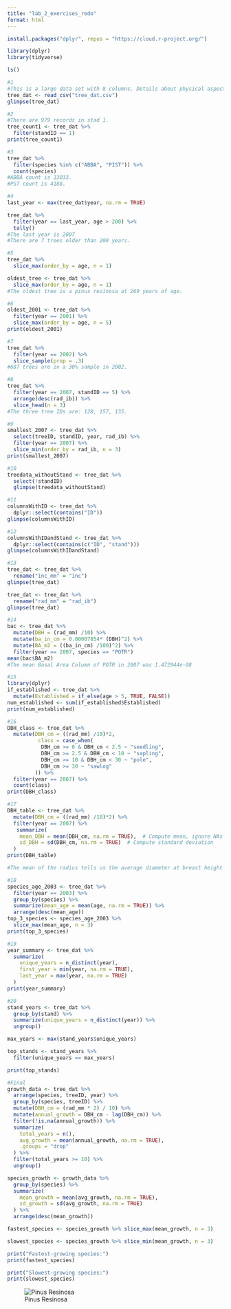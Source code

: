 ```yaml
---
title: "lab_2_exercises_redo"
format: html
---
```


```r
install.packages("dplyr", repos = "https://cloud.r-project.org/")
```

```r
library(dplyr)
library(tidyverse)
```

```r
ls()
```

```r
#1
#This is a large data set with 8 columns. Details about physical aspects of the trees are noted as well as codes in order to denote the species.
tree_dat <- read_csv("tree_dat.csv")
glimpse(tree_dat)
```

```r
#2
#There are 979 records in stad 1.
tree_count1 <- tree_dat %>% 
  filter(standID == 1)
print(tree_count1)
```

```r
#3
tree_dat %>% 
  filter(species %in% c("ABBA", "PIST")) %>% 
  count(species)
#ABBA count is 13033.
#PST count is 4188.
```

```r
#4
last_year <- max(tree_dat$year, na.rm = TRUE)

tree_dat %>% 
  filter(year == last_year, age > 200) %>% 
  tally()
#The last year is 2007
#There are 7 trees older than 200 years.
```

```r
#5
tree_dat %>% 
  slice_max(order_by = age, n = 1)

oldest_tree <- tree_dat %>% 
  slice_max(order_by = age, n = 1)
#The oldest tree is a pinus resinosa at 269 years of age. 
```

```r
#6
oldest_2001 <- tree_dat %>% 
  filter(year == 2001) %>% 
  slice_max(order_by = age, n = 5)
print(oldest_2001)
```

```r
#7
tree_dat %>% 
  filter(year == 2002) %>% 
  slice_sample(prop = .3)
#687 trees are in a 30% sample in 2002.
```

```r
#8
tree_dat %>% 
  filter(year == 2007, standID == 5) %>% 
  arrange(desc(rad_ib)) %>%
  slice_head(n = 3)
#The three tree IDs are: 128, 157, 135.
```

```r
#9
smallest_2007 <- tree_dat %>% 
  select(treeID, standID, year, rad_ib) %>% 
  filter(year == 2007) %>% 
  slice_min(order_by = rad_ib, n = 3)
print(smallest_2007)
```

```r
#10
treedata_withoutStand <- tree_dat %>% 
  select(!standID) 
  glimpse(treedata_withoutStand)
```

```r
#11
columnsWithID <- tree_dat %>%
  dplyr::select(contains("ID"))
glimpse(columnsWithID)
```

```r
#12
columnsWithIDandStand <- tree_dat %>%
  dplyr::select(contains(c("ID", "stand")))
glimpse(columnsWithIDandStand)
```

```r
#13
tree_dat <- tree_dat %>% 
  rename("inc_mm" = "inc")
glimpse(tree_dat)
```

```r
tree_dat <- tree_dat %>% 
  rename("rad_mm" = "rad_ib")
glimpse(tree_dat)
```

```r
#14
bac <- tree_dat %>% 
  mutate(DBH = (rad_mm) /10) %>% 
  mutate(ba_in_cm = 0.00007854* (DBH)^2) %>% 
  mutate(BA_m2 = ((ba_in_cm) /100)^2) %>% 
  filter(year == 2007, species == "POTR") 
mean(bac$BA_m2)
#The mean Basal Area Column of POTR in 2007 was 1.472944e-08
```

```r
#15
library(dplyr)
if_established <- tree_dat %>%
  mutate(Established = if_else(age > 5, TRUE, FALSE))
num_established <- sum(if_established$Established)
print(num_established)
```

```r
#16
DBH_class <- tree_dat %>% 
  mutate(DBH_cm = ((rad_mm) /10)*2,
          class = case_when(
           DBH_cm >= 0 & DBH_cm < 2.5 ~ "seedling",
           DBH_cm >= 2.5 & DBH_cm < 10 ~ "sapling",
           DBH_cm >= 10 & DBH_cm < 30 ~ "pole",
           DBH_cm >= 30 ~ "sawlog"
         )) %>% 
  filter(year == 2007) %>% 
  count(class)
print(DBH_class)
```

```r
#17
DBH_table <- tree_dat %>% 
  mutate(DBH_cm = ((rad_mm) /10)*2) %>% 
  filter(year == 2007) %>% 
   summarize(
    mean_DBH = mean(DBH_cm, na.rm = TRUE),  # Compute mean, ignore NAs
    sd_DBH = sd(DBH_cm, na.rm = TRUE)  # Compute standard deviation
  )
print(DBH_table)

#The mean of the radius tells us the average diameter at breast height of the trees while the standard deviation tells us how much these values can vary by. 
```

```r
#18
species_age_2003 <- tree_dat %>%
  filter(year == 2003) %>% 
  group_by(species) %>%
  summarize(mean_age = mean(age, na.rm = TRUE)) %>%
  arrange(desc(mean_age)) 
top_3_species <- species_age_2003 %>%
  slice_max(mean_age, n = 3)
print(top_3_species)
```

```r
#19
year_summary <- tree_dat %>%
  summarize(
    unique_years = n_distinct(year),
    first_year = min(year, na.rm = TRUE),
    last_year = max(year, na.rm = TRUE)
  )
print(year_summary)
```

```r
#20
stand_years <- tree_dat %>%
  group_by(stand) %>%
  summarize(unique_years = n_distinct(year)) %>% 
  ungroup()

max_years <- max(stand_years$unique_years)

top_stands <- stand_years %>%
  filter(unique_years == max_years)

print(top_stands)
```

```r
#Final
growth_data <- tree_dat %>%
  arrange(species, treeID, year) %>%
  group_by(species, treeID) %>%
  mutate(DBH_cm = (rad_mm * 2) / 10) %>% 
  mutate(annual_growth = DBH_cm - lag(DBH_cm)) %>%
  filter(!is.na(annual_growth)) %>%
  summarize(
    total_years = n(),
    avg_growth = mean(annual_growth, na.rm = TRUE),
    .groups = "drop"
  ) %>%
  filter(total_years >= 10) %>%
  ungroup()

species_growth <- growth_data %>%
  group_by(species) %>%
  summarize(
    mean_growth = mean(avg_growth, na.rm = TRUE),
    sd_growth = sd(avg_growth, na.rm = TRUE)
  ) %>%
  arrange(desc(mean_growth))

fastest_species <- species_growth %>% slice_max(mean_growth, n = 3)

slowest_species <- species_growth %>% slice_min(mean_growth, n = 3)

print("Fastest-growing species:")
print(fastest_species)

print("Slowest-growing species:")
print(slowest_species)

```

![Pinus Resinosa](images/resinosa05.jpg){fig-align="center"}
